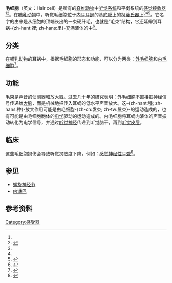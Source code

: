 {{medical}}
{{Infobox neuron|name=毛细胞|image=Gray931.png|caption=[[柯蒂氏器|柯蒂氏器]]截面图|image2=Cochlea-crosssection.svg|location=[[耳蜗|耳蜗]]|neurotransmitter=[[Glutamate|Glutamate]]|morphology=Unique (see text)|afferents=None}}

'''毛细胞'''（英文：Hair cell）是所有的[[脊椎动物|脊椎动物]]中[[听觉系统|听觉系统]]和平衡系统的[[感觉接收器|感觉接收器]]<ref name=":0" /><ref name=":1">{{Cite web|title=Cochlear Hair Cell - an overview|url=https://www.sciencedirect.com/topics/medicine-and-dentistry/cochlear-hair-cell|accessdate=2021-03-13|work=|publisher=Science Direct|language=en}}</ref>。在[[哺乳动物|哺乳动物]]中，听觉毛细胞位于[[内耳|内耳]][[耳蜗|耳蜗]]的[[基底膜|基底膜]]上的[[柯蒂氏器|柯蒂氏器]]上<ref name=":0" /><ref name=":1" /><ref>{{Cite web|title=Journey into the world of hearing|url=http://www.cochlea.eu/en|accessdate=2021-03-13|work=www.cochlea.eu|language=en|archive-date=2021-04-13|archive-url=https://web.archive.org/web/20210413113910/http://www.cochlea.eu/en/|dead-url=no}}</ref>。它名字的由来是从细胞的顶端长出的一束硬纤毛，也就是“毛束”结构，它还延伸到耳蜗-{zh-hant:裡; zh-hans:里}-充满液体的{{tsl|en|scala media|蜗管}}中<ref name=":0">{{Cite journal|title=Sensory Hair Cells: An Introduction to Structure and Physiology|url=https://academic.oup.com/icb/article/58/2/282/5039866|last=McPherson|first=Duane R.|date=2018-08-01|journal=Integrative and Comparative Biology|issue=2|doi=10.1093/icb/icy064|volume=58|pages=282–300|language=en|issn=1540-7063|access-date=2021-03-13|archive-date=2020-10-18|archive-url=https://web.archive.org/web/20201018151148/https://academic.oup.com/icb/article/58/2/282/5039866|dead-url=no}}</ref>。

== 分类 ==
在哺乳动物的耳蜗中，根据毛细胞的形态和功能，可以分为两类：[[外毛细胞|外毛细胞]]和[[内毛细胞|内毛细胞]]<ref>{{Cite journal|title=Two Kinds of Hair Cells in the Cochlea|url=https://www.ncbi.nlm.nih.gov/books/NBK11122/|last=Purves|first=Dale|last2=Augustine|first2=George J.|date=2001|journal=Neuroscience. 2nd edition|language=en|last3=Fitzpatrick|first3=David|last4=Katz|first4=Lawrence C.|last5=LaMantia|first5=Anthony-Samuel|last6=McNamara|first6=James O.|last7=Williams|first7=S. Mark|access-date=2021-03-13|archive-date=2021-10-15|archive-url=https://web.archive.org/web/20211015230434/https://www.ncbi.nlm.nih.gov/books/NBK11122/|dead-url=no}}</ref>。

== 功能 ==
毛束是[[声音|声音]]的侦测器和放大器。过去几十年的研究表明：外毛细胞不直接把神经信号传递给[[大脑|大脑]]，而是机械地把传入耳蜗的低水平声音放大。这-{zh-hant:種; zh-hans:种}-放大作用可能是由毛细胞-{zh-cn:发束; zh-tw:髮束}-的运动造成的，也有可能是由毛细胞胞体的[[电学|电学]]驱动的运动造成的。内毛细胞将耳蜗内液体的声音振动转化为电学信号，并通过[[听觉神经|听觉神经]]传递到听觉脑干，再到[[听觉皮层|听觉皮层]]。

== 临床 ==
这些毛细胞损伤会导致听觉灵敏度下降，例如：[[感觉神经性耳聋|感觉神经性耳聋]]<ref>{{Cite web|title=Sensorineural hearing loss – See the signs, causes and treatment|url=https://www.hear-it.org/Sensorineural-hearing-loss|accessdate=2021-03-13|work=www.hear-it.org|language=en|archive-date=2021-01-27|archive-url=https://web.archive.org/web/20210127161952/https://www.hear-it.org/Sensorineural-hearing-loss|dead-url=no}}</ref>。

== 参见 ==

* [[螺旋神经节|螺旋神经节]]
* [[内淋巴|内淋巴]]

== 参考资料 ==
{{reflist|2}}

{{Nervous tissue}}
[[Category:感受器|Category:感受器]]